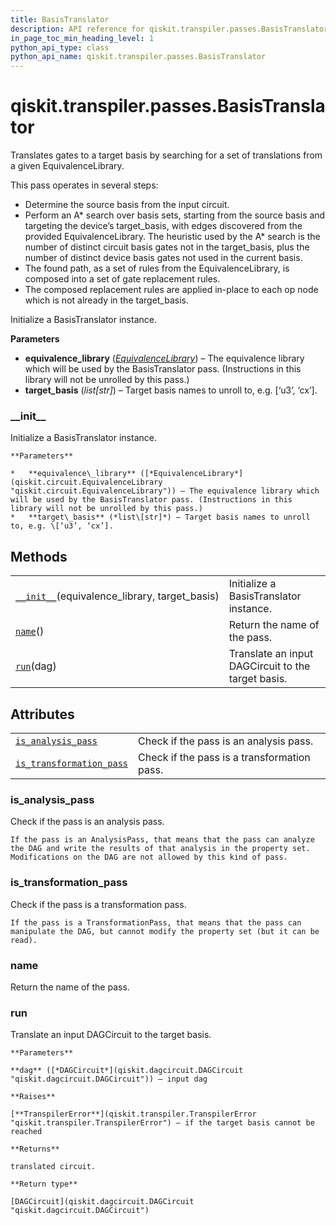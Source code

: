 ```yaml
---
title: BasisTranslator
description: API reference for qiskit.transpiler.passes.BasisTranslator
in_page_toc_min_heading_level: 1
python_api_type: class
python_api_name: qiskit.transpiler.passes.BasisTranslator
---
```


# qiskit.transpiler.passes.BasisTranslator

<Class id="qiskit.transpiler.passes.BasisTranslator" isDedicatedPage={true} github="https://github.com/qiskit/qiskit/tree/stable/0.17/qiskit/transpiler/passes/basis/basis_translator.py" signature="BasisTranslator(*args, **kwargs)" modifiers="class">
  Translates gates to a target basis by searching for a set of translations from a given EquivalenceLibrary.

  This pass operates in several steps:

  *   Determine the source basis from the input circuit.
  *   Perform an A\* search over basis sets, starting from the source basis and targeting the device’s target\_basis, with edges discovered from the provided EquivalenceLibrary. The heuristic used by the A\* search is the number of distinct circuit basis gates not in the target\_basis, plus the number of distinct device basis gates not used in the current basis.
  *   The found path, as a set of rules from the EquivalenceLibrary, is composed into a set of gate replacement rules.
  *   The composed replacement rules are applied in-place to each op node which is not already in the target\_basis.

  Initialize a BasisTranslator instance.

  **Parameters**

  *   **equivalence\_library** ([*EquivalenceLibrary*](qiskit.circuit.EquivalenceLibrary "qiskit.circuit.EquivalenceLibrary")) – The equivalence library which will be used by the BasisTranslator pass. (Instructions in this library will not be unrolled by this pass.)
  *   **target\_basis** (*list\[str]*) – Target basis names to unroll to, e.g. \[‘u3’, ‘cx’].

  ### \_\_init\_\_

  <Function id="qiskit.transpiler.passes.BasisTranslator.__init__" signature="__init__(equivalence_library, target_basis)">
    Initialize a BasisTranslator instance.

    **Parameters**

    *   **equivalence\_library** ([*EquivalenceLibrary*](qiskit.circuit.EquivalenceLibrary "qiskit.circuit.EquivalenceLibrary")) – The equivalence library which will be used by the BasisTranslator pass. (Instructions in this library will not be unrolled by this pass.)
    *   **target\_basis** (*list\[str]*) – Target basis names to unroll to, e.g. \[‘u3’, ‘cx’].
  </Function>

  ## Methods

  |                                                                                                                                                           |                                                    |
  | --------------------------------------------------------------------------------------------------------------------------------------------------------- | -------------------------------------------------- |
  | [`__init__`](#qiskit.transpiler.passes.BasisTranslator.__init__ "qiskit.transpiler.passes.BasisTranslator.__init__")(equivalence\_library, target\_basis) | Initialize a BasisTranslator instance.             |
  | [`name`](#qiskit.transpiler.passes.BasisTranslator.name "qiskit.transpiler.passes.BasisTranslator.name")()                                                | Return the name of the pass.                       |
  | [`run`](#qiskit.transpiler.passes.BasisTranslator.run "qiskit.transpiler.passes.BasisTranslator.run")(dag)                                                | Translate an input DAGCircuit to the target basis. |

  ## Attributes

  |                                                                                                                                                                |                                             |
  | -------------------------------------------------------------------------------------------------------------------------------------------------------------- | ------------------------------------------- |
  | [`is_analysis_pass`](#qiskit.transpiler.passes.BasisTranslator.is_analysis_pass "qiskit.transpiler.passes.BasisTranslator.is_analysis_pass")                   | Check if the pass is an analysis pass.      |
  | [`is_transformation_pass`](#qiskit.transpiler.passes.BasisTranslator.is_transformation_pass "qiskit.transpiler.passes.BasisTranslator.is_transformation_pass") | Check if the pass is a transformation pass. |

  ### is\_analysis\_pass

  <Function id="qiskit.transpiler.passes.BasisTranslator.is_analysis_pass" signature="is_analysis_pass" modifiers="property">
    Check if the pass is an analysis pass.

    If the pass is an AnalysisPass, that means that the pass can analyze the DAG and write the results of that analysis in the property set. Modifications on the DAG are not allowed by this kind of pass.
  </Function>

  ### is\_transformation\_pass

  <Function id="qiskit.transpiler.passes.BasisTranslator.is_transformation_pass" signature="is_transformation_pass" modifiers="property">
    Check if the pass is a transformation pass.

    If the pass is a TransformationPass, that means that the pass can manipulate the DAG, but cannot modify the property set (but it can be read).
  </Function>

  ### name

  <Function id="qiskit.transpiler.passes.BasisTranslator.name" signature="name()">
    Return the name of the pass.
  </Function>

  ### run

  <Function id="qiskit.transpiler.passes.BasisTranslator.run" signature="run(dag)">
    Translate an input DAGCircuit to the target basis.

    **Parameters**

    **dag** ([*DAGCircuit*](qiskit.dagcircuit.DAGCircuit "qiskit.dagcircuit.DAGCircuit")) – input dag

    **Raises**

    [**TranspilerError**](qiskit.transpiler.TranspilerError "qiskit.transpiler.TranspilerError") – if the target basis cannot be reached

    **Returns**

    translated circuit.

    **Return type**

    [DAGCircuit](qiskit.dagcircuit.DAGCircuit "qiskit.dagcircuit.DAGCircuit")
  </Function>
</Class>

